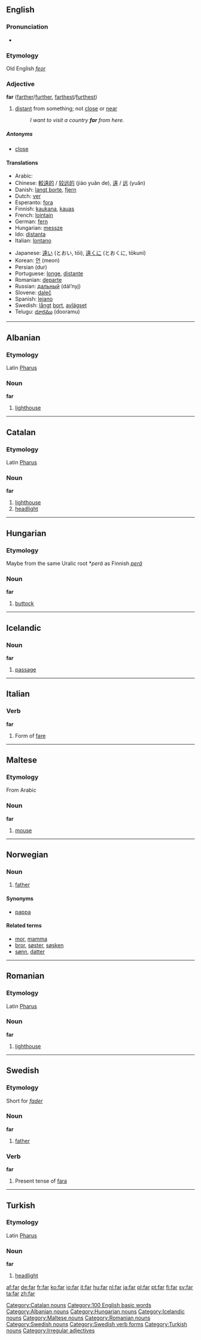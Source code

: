 {{see|fár|får}}
==English==

{{rank|few|whom|love|180|far|seemed|house|looked}}

===Pronunciation===
*{{audio|en-us-far.ogg|Audio (US)}}

===Etymology===
Old English ''[[feor]]''

===Adjective===
'''far''' ([[farther]]/[[further]], [[farthest]]/[[furthest]])
# [[distant]] from something; not [[close]] or [[near]]
#: ''I want to visit a country '''far''' from here.''

=====Antonyms=====
*[[close]]

====Translations====
{{top}}
*Arabic: {{ARchar|[[بعيد]]}} {{Unicode|(baʕíd)}}
*Chinese: [[較遠的]] / [[较远的]] (jiào yuǎn de), [[遠]] / [[远]] (yuǎn)
*Danish: [[langt borte]], [[fjern]]
*Dutch: [[ver#Dutch|ver]]
*Esperanto: [[fora#Esperanto|fora]]
*Finnish: [[kaukana]], [[kauas]]
*French: [[lointain]]
*German: [[fern#German|fern]]
*Hungarian: [[messze]]
*Ido: [[distanta]]
*Italian: [[lontano]]
{{mid}}
*Japanese: [[遠い]] (とおい, tōi), [[遠く]]に (とおくに, tōkuni)
*Korean: [[먼]] (meon)
*Persian {{FAchar|[[دور]]}} (dur)
*Portuguese: [[longe]], [[distante]]
*Romanian: [[departe]]
*Russian: [[дальный]] (dál’nyj)
*Slovene: [[daleč]]
*Spanish: [[lejano]]
*Swedish: [[långt]] [[bort]], [[avlägset]]
*Telugu: [[దూరము]] (dooramu)
{{bottom}}

----

==Albanian==

===Etymology===
Latin [[Pharus]]

===Noun===
'''far'''

# [[lighthouse]]

----

==Catalan==

===Etymology===
Latin [[Pharus]]

===Noun===
'''far'''

# [[lighthouse]]
# [[headlight]]

[[Category:Catalan nouns]]

----

==Hungarian==

===Etymology===
Maybe from the same Uralic root *''perä'' as Finnish ''[[perä]]''

===Noun===
'''far'''

# [[buttock]]

----

==Icelandic==

===Noun===
'''far''' {{n}}

# [[passage]]

----

==Italian==

===Verb===
'''far'''

# Form of [[fare]]

----

==Maltese==

===Etymology===
From Arabic

===Noun===
'''far'''

# [[mouse]]

----

==Norwegian==

===Noun===
{{no-noun-irreg|m|[[faren]]|[[fedre]]|[[fedrene]]}}

# [[father]]

====Synonyms====
*[[pappa]]

====Related terms====
*[[mor]], [[mamma]]
*[[bror]], [[søster]], [[søsken]]
*[[sønn]], [[datter]]

----

==Romanian==

===Etymology===
Latin [[Pharus]]

===Noun===
'''far'''

# [[lighthouse]]

----

==Swedish==

===Etymology===
Short for ''[[fader]]''

===Noun===
'''far'''

# [[father]]

===Verb===
'''far'''

# Present tense of [[fara#verb|fara]]

----

==Turkish==

===Etymology===
Latin [[Pharus]]

===Noun===
'''far'''

# [[headlight]]

[[Category:100 English basic words]]
[[Category:Albanian nouns]]
[[Category:Hungarian nouns]]
[[Category:Icelandic nouns]]
[[Category:Maltese nouns]]
[[Category:Romanian nouns]]
[[Category:Swedish nouns]]
[[Category:Swedish verb forms]]
[[Category:Turkish nouns]]
[[Category:Irregular adjectives]]

[[af:far]]
[[de:far]]
[[fr:far]]
[[ko:far]]
[[io:far]]
[[it:far]]
[[hu:far]]
[[nl:far]]
[[ja:far]]
[[pl:far]]
[[pt:far]]
[[fi:far]]
[[sv:far]]
[[ta:far]]
[[zh:far]]